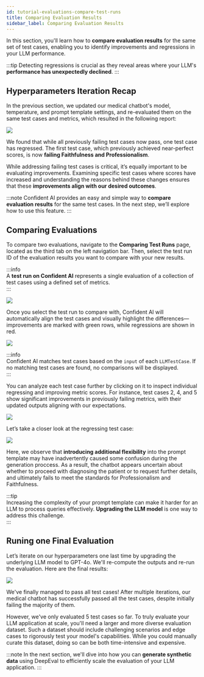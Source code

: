 ```yaml
---
id: tutorial-evaluations-compare-test-runs
title: Comparing Evaluation Results
sidebar_label: Comparing Evaluation Results
---
```


In this section, you'll learn how to **compare evaluation results** for the same set of test cases, enabling you to identify improvements and regressions in your LLM performance.

:::tip
Detecting regressions is crucial as they reveal areas where your LLM's **performance has unexpectedly declined**.
:::

## Hyperparameters Iteration Recap

In the previous section, we updated our medical chatbot's model, temperature, and prompt template settings, and re-evaluated them on the same test cases and metrics, which resulted in the following report:

<div
  style={{
    display: "flex",
    alignItems: "center",
    justifyContent: "center",
  }}
>
  <img
    src="https://confident-bucket.s3.amazonaws.com/tutorial_evaluation_11.png"
    style={{
      marginBottom: "20px",
      height: "auto",
      maxHeight: "800px",
    }}
  />
</div>

We found that while all previously failing test cases now pass, one test case has regressed. The first test case, which previously achieved near-perfect scores, is now **failing Faithfulness and Professionalism**.

While addressing failing test cases is critical, it’s equally important to be evaluating improvements. Examining specific test cases where scores have increased and understanding the reasons behind these changes ensures that these **improvements align with our desired outcomes**.

:::note
Confident AI provides an easy and simple way to **compare evaluation results** for the same test cases. In the next step, we’ll explore how to use this feature.
:::

## Comparing Evaluations

To compare two evaluations, navigate to the **Comparing Test Runs** page, located as the third tab on the left navigation bar. Then, select the test run ID of the evaluation results you want to compare with your new results.

:::info  
A **test run on Confident AI** represents a single evaluation of a collection of test cases using a defined set of metrics.  
:::

<div
  style={{
    display: "flex",
    alignItems: "center",
    justifyContent: "center",
  }}
>
  <img
    src="https://confident-bucket.s3.amazonaws.com/tutorial_evaluation_15.png"
    style={{
      marginBottom: "20px",
      height: "auto",
      maxHeight: "800px",
    }}
  />
</div>

Once you select the test run to compare with, Confident AI will automatically align the test cases and visually highlight the differences—improvements are marked with green rows, while regressions are shown in red.  

<div
  style={{
    display: "flex",
    alignItems: "center",
    justifyContent: "center",
  }}
>
  <img
    src="https://confident-bucket.s3.amazonaws.com/tutorial_evaluation_16.png"
    style={{
      marginBottom: "20px",
      height: "auto",
      maxHeight: "800px",
    }}
  />
</div>

:::info  
Confident AI matches test cases based on the `input` of each `LLMTestCase`. If no matching test cases are found, no comparisons will be displayed.  
:::

You can analyze each test case further by clicking on it to inspect individual regressing and improving metric scores. For instance, test cases 2, 4, and 5 show significant improvements in previously failing metrics, with their updated outputs aligning with our expectations.

<div
  style={{
    display: "flex",
    alignItems: "center",
    justifyContent: "center",
  }}
>
  <img
    src="https://confident-bucket.s3.amazonaws.com/tutorial_evaluation_13.png"
    style={{
      marginBottom: "20px",
      height: "auto",
      maxHeight: "800px",
    }}
  />
</div>

Let’s take a closer look at the regressing test case:

<div
  style={{
    display: "flex",
    alignItems: "center",
    justifyContent: "center",
  }}
>
  <img
    src="https://confident-bucket.s3.amazonaws.com/tutorial_evaluation_14.png"
    style={{
      marginBottom: "20px",
      height: "auto",
      maxHeight: "800px",
    }}
  />
</div>

Here, we observe that **introducing additional flexibility** into the prompt template may have inadvertently caused some confusion during the generation proccess. As a result, the chatbot appears uncertain about whether to proceed with diagnosing the patient or to request further details, and ultimately fails to meet the standards for Professionalism and Faithfulness.

:::tip  
Increasing the complexity of your prompt template can make it harder for an LLM to process queries effectively. **Upgrading the LLM model** is one way to address this challenge.  
:::

## Runing one Final Evaluation

Let’s iterate on our hyperparameters one last time by upgrading the underlying LLM model to GPT-4o. We'll re-compute the outputs and re-run the evaluation. Here are the final results:

<div
  style={{
    display: "flex",
    alignItems: "center",
    justifyContent: "center",
  }}
>
  <img
    src="https://confident-bucket.s3.amazonaws.com/tutorial_evaluation_17.png"
    style={{
      marginBottom: "20px",
      height: "auto",
      maxHeight: "800px",
    }}
  />
</div>

We've finally managed to pass all test cases! After multiple iterations, our medical chatbot has successfully passed all the test cases, despite initially failing the majority of them.

However, we've only evaluated 5 test cases so far. To truly evaluate your LLM application at scale, you'll need a larger and more diverse evaluation dataset. Such a dataset should include challenging scenarios and edge cases to rigorously test your model's capabilities. While you could manually curate this dataset, doing so can be both time-intensive and expensive.

:::note
In the next section, we'll dive into how you can **generate synthetic data** using DeepEval to efficiently scale the evaluation of your LLM application.
:::